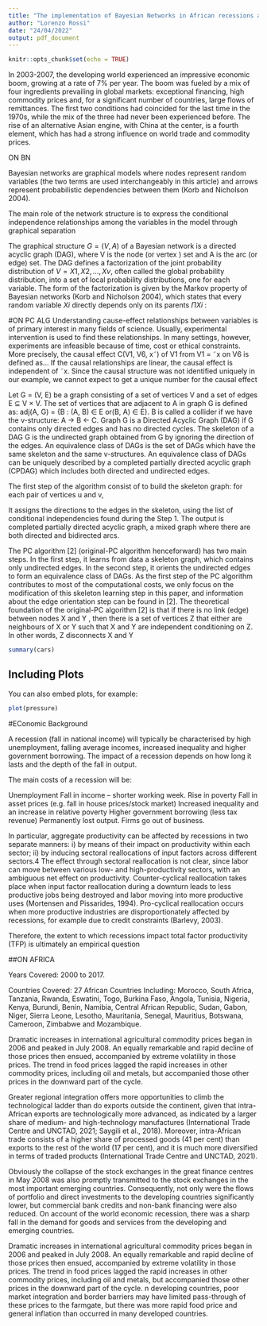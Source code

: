 ```yaml
---
title: "The implementation of Bayesian Networks in African recessions analysis"
author: "Lorenzo Rossi"
date: "24/04/2022"
output: pdf_document
---
```


```r
knitr::opts_chunk$set(echo = TRUE)
```

In 2003-2007, the developing world experienced an impressive economic boom, growing
at a rate of 7% per year. The boom was fueled by a mix of four ingredients prevailing in
global markets: exceptional financing, high commodity prices and, for a significant number
of countries, large flows of remittances. The first two conditions had coincided for the last
time in the 1970s, while the mix of the three had never been experienced before. The rise of
an alternative Asian engine, with China at the center, is a fourth element, which has had a
strong influence on world trade and commodity prices.


#######
ON BN

Bayesian networks are graphical models where nodes represent random variables (the two
terms are used interchangeably in this article) and arrows represent probabilistic dependencies
between them (Korb and Nicholson 2004).

The main role of the network structure is to express the conditional
independence relationships among the variables in the model
through graphical separation

The graphical structure $G = (V, A)$ of a Bayesian network is a directed acyclic graph (DAG),
where V is the node (or vertex ) set and A is the arc (or edge) set. The DAG defines a
factorization of the joint probability distribution of $V = {X1, X2, . . . , Xv}$, often called the
global probability distribution, into a set of local probability distributions, one for each variable.
The form of the factorization is given by the Markov property of Bayesian networks (Korb and
Nicholson 2004), which states that every random variable $Xi$ directly depends
only on its parents $ΠXi$
:


#ON PC ALG
Understanding cause-effect relationships between variables is of primary interest in many fields
of science. Usually, experimental intervention is used to find these relationships. In many
settings, however, experiments are infeasible because of time, cost or ethical constraints.
More precisely, the causal effect C(V1, V6, x˜) of V1 from V1 = ˜x on V6 is defined as... 
If the causal relationships are linear, the causal effect is independent of ˜x.
Since the causal structure was not identified uniquely in our example, we cannot expect to get a unique number for the causal effect

Let G = (V, E) be a graph consisting of a set of vertices V
and a set of edges E ⊆ V × V. The set of vertices that are
adjacent to A in graph G is defined as: adj(A, G) = {B :
(A, B) ∈ E or(B, A) ∈ E}. B is called a collider if we have
the v-structure: A → B ← C.
Graph G is a Directed Acyclic Graph (DAG) if G contains
only directed edges and has no directed cycles. The skeleton
of a DAG G is the undirected graph obtained from G by
ignoring the direction of the edges. An equivalence class of
DAGs is the set of DAGs which have the same skeleton
and the same v-structures. An equivalence class of DAGs
can be uniquely described by a completed partially directed
acyclic graph (CPDAG) which includes both directed and
undirected edges.

The first step of the algorithm consist of to build the skeleton graph: for each pair of vertices u and v,

It assigns the directions to the edges in the skeleton, using the list of conditional independencies found during the Step 1. The output is completed partially directed acyclic graph, a mixed graph where there are both directed and bidirected arcs.

The PC algorithm [2] (original-PC algorithm henceforward)
has two main steps. In the first step, it learns from data a
skeleton graph, which contains only undirected edges. In
the second step, it orients the undirected edges to form
an equivalence class of DAGs. As the first step of the PC
algorithm contributes to most of the computational costs, we
only focus on the modification of this skeleton learning step
in this paper, and information about the edge orientation
step can be found in [2].
The theoretical foundation of the original-PC algorithm
[2] is that if there is no link (edge) between nodes X and Y ,
then there is a set of vertices Z that either are neighbours of
X or Y such that X and Y are independent conditioning on
Z. In other words, Z disconnects X and Y

```r
summary(cars)
```

## Including Plots

You can also embed plots, for example:

```r
plot(pressure)
```

#EConomic Background 

A recession (fall in national income) will typically be characterised by high unemployment, falling average incomes, increased inequality and higher government borrowing. The impact of a recession depends on how long it lasts and the depth of the fall in output.

The main costs of a recession will be:

Unemployment
Fall in income – shorter working week.
Rise in poverty
Fall in asset prices (e.g. fall in house prices/stock market)
Increased inequality and an increase in relative poverty
Higher government borrowing (less tax revenue)
Permanently lost output.
Firms go out of business.

In particular, aggregate productivity can be affected by recessions in two separate manners: i) by means of their impact on productivity within each sector; ii) by inducing sectoral reallocations of input factors across different sectors.4 The effect through sectoral reallocation is not clear, since labor can move between various low- and high-productivity sectors, with an ambiguous net effect on productivity. Counter-cyclical reallocation takes place when input factor reallocation during a downturn leads to less productive jobs being destroyed and labor moving into more productive uses (Mortensen and Pissarides, 1994). Pro-cyclical reallocation occurs when more productive industries are disproportionately affected by recessions, for example due to credit constraints (Barlevy, 2003).

Therefore, the extent to which recessions impact total factor productivity (TFP) is ultimately an empirical question

##ON AFRICA

Years Covered: 2000 to 2017.

Countries Covered: 27 African Countries Including: Morocco, South Africa, Tanzania, Rwanda, Eswatini, Togo, Burkina Faso, Angola, Tunisia, Nigeria, Kenya, Burundi, Benin, Namibia, Central African Republic, Sudan, Gabon, Niger, Sierra Leone, Lesotho, Mauritania, Senegal, Mauritius, Botswana, Cameroon, Zimbabwe and Mozambique.

Dramatic increases in international agricultural commodity prices began in 2006 and peaked in July 2008. An equally remarkable and rapid decline of those prices then ensued, accompanied by extreme volatility in those prices. The trend in food prices lagged the rapid increases in other commodity prices, including oil and metals, but accompanied those other prices in the downward part of the cycle.

Greater regional integration offers more opportunities to climb the technological
ladder than do exports outside the continent, given that intra-African exports are
technologically more advanced, as indicated by a larger share of medium- and
high-technology manufactures (International Trade Centre and UNCTAD, 2021; Saygili
et al., 2018). Moreover, intra-African trade consists of a higher share of processed
goods (41 per cent) than exports to the rest of the world (17 per cent), and it is
much more diversified in terms of traded products (International Trade Centre and
UNCTAD, 2021).

Obviously the collapse of the stock exchanges in the great finance centres in May 2008 was also promptly transmitted to the stock exchanges in the most important emerging countries. 
Consequently, not only were the flows of portfolio and direct investments to the developing countries significantly lower, but commercial bank credits and non-bank financing were also reduced. On account of the world economic recession, there was a sharp fall in the demand for goods and services from the developing and emerging countries.

Dramatic increases in international agricultural commodity prices began in 2006 and peaked in July 2008. An equally remarkable and rapid decline of those prices then ensued, accompanied by extreme volatility in those prices. The trend in food prices lagged the rapid increases in other commodity prices, including oil and metals, but accompanied those other prices in the downward part of the cycle. n developing countries, poor market integration and border barriers may have limited pass-through of these prices to the farmgate, but there was more rapid food price and general inflation than occurred in many developed countries.

